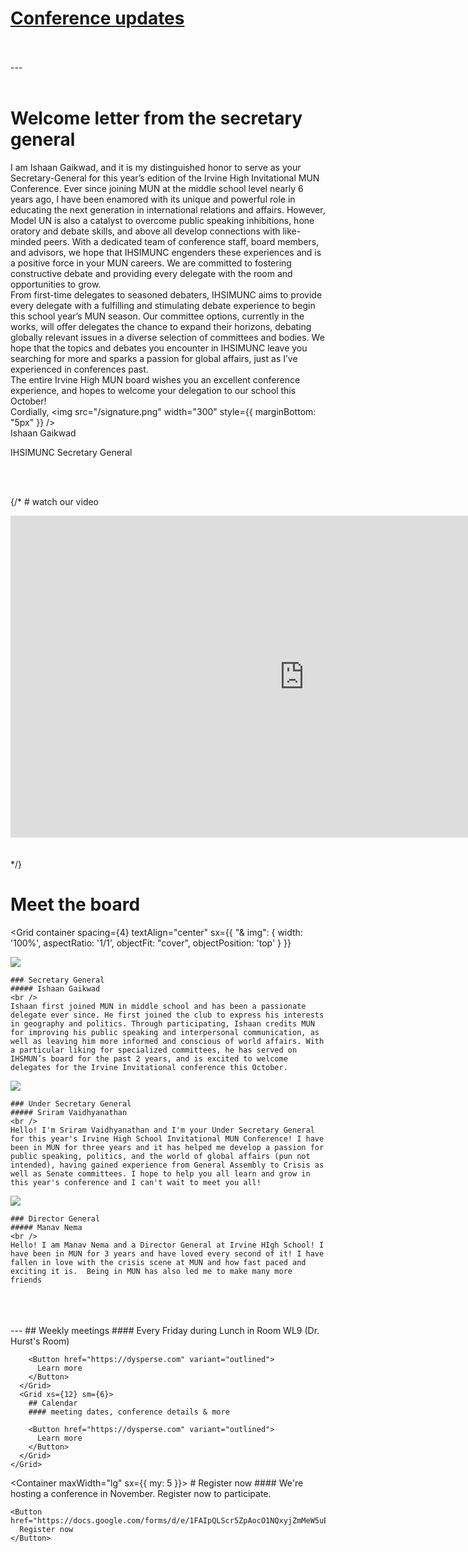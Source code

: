 
<Container>

# [Conference updates](/updates)

<br />
<br />
---
<br />
<br />


# Welcome letter from the secretary general
I am Ishaan Gaikwad, and it is my distinguished honor to serve as your Secretary-General for this year’s edition of the Irvine High Invitational MUN Conference. Ever since joining MUN at the middle school level nearly 6 years ago, I have been enamored with its unique and powerful role in educating the next generation in international relations and affairs. However, Model UN is also a catalyst to overcome public speaking inhibitions, hone oratory and debate skills, and above all develop connections with like-minded peers. With a dedicated team of conference staff, board members, and advisors, we hope that IHSIMUNC engenders these experiences and is a positive force in your MUN careers. We are committed to fostering constructive debate and providing every delegate with the room and opportunities to grow.
<br />
From first-time delegates to seasoned debaters, IHSIMUNC aims to provide every delegate with a fulfilling and stimulating debate experience to begin this school year’s MUN season. Our committee options, currently in the works, will offer delegates the chance to expand their horizons, debating globally relevant issues in a diverse selection of committees and bodies. We hope that the topics and debates you encounter in IHSIMUNC leave you searching for more and sparks a passion for global affairs, just as I’ve experienced in conferences past.
<br />
The entire Irvine High MUN board wishes you an excellent conference experience, and hopes to welcome your delegation to our school this October!
<br />
Cordially,
<img src="/signature.png" width="300" style={{ marginBottom: "5px" }} />
<br />
Ishaan Gaikwad

IHSIMUNC Secretary General

<br />
<br />

{/* # watch our video

<iframe
  width="940"
  height="515"
  src="https://www.youtube.com/embed/WCCjaVjnArI"
  title="What is Model United Nations?"
  frameborder="0"
  allow="accelerometer; autoplay; clipboard-write; encrypted-media; gyroscope; picture-in-picture; web-share"
  referrerpolicy="strict-origin-when-cross-origin"
  allowfullscreen
></iframe>

<br />
<br />
<br /> */}

# Meet the board

<Grid 
  container 
  spacing={4} 
  textAlign="center"
    sx={{
      "& img": { width: '100%', aspectRatio: '1/1', objectFit: "cover", objectPosition: 'top' }
    }}
>
  <Grid xs={12} sm={4}>
    <Image src="/ishaan.jpg" width={400} height={400} />
    
    ### Secretary General 
    ##### Ishaan Gaikwad
    <br />
    Ishaan first joined MUN in middle school and has been a passionate delegate ever since. He first joined the club to express his interests in geography and politics. Through participating, Ishaan credits MUN for improving his public speaking and interpersonal communication, as well as leaving him more informed and conscious of world affairs. With a particular liking for specialized committees, he has served on IHSMUN’s board for the past 2 years, and is excited to welcome delegates for the Irvine Invitational conference this October.
  </Grid>
  <Grid xs={12} sm={4}>
    <Image src="/sriram.png" width={400} height={400} />
    
    ### Under Secretary General
    ##### Sriram Vaidhyanathan
    <br />
    Hello! I'm Sriram Vaidhyanathan and I'm your Under Secretary General for this year's Irvine High School Invitational MUN Conference! I have been in MUN for three years and it has helped me develop a passion for public speaking, politics, and the world of global affairs (pun not intended), having gained experience from General Assembly to Crisis as well as Senate committees. I hope to help you all learn and grow in this year's conference and I can't wait to meet you all!
  </Grid>
  <Grid 
    xs={12}
    sm={4} 
  >
    <Image src="/manav.png" width={400} height={400} />
    
    ### Director General 
    ##### Manav Nema
    <br />
    Hello! I am Manav Nema and a Director General at Irvine HIgh School! I have been in MUN for 3 years and have loved every second of it! I have fallen in love with the crisis scene at MUN and how fast paced and exciting it is.  Being in MUN has also led me to make many more friends
  </Grid>
</Grid>

<br />
<br />
<br />
---

</Container>

<Box className="section primary">
  <Container>
    <Grid container spacing={4}>
      <Grid xs={12} sm={6}>
        ## Weekly meetings
        #### Every Friday during Lunch in Room WL9 (Dr. Hurst's Room)

        <Button href="https://dysperse.com" variant="outlined">
          Learn more
        </Button>
      </Grid>
      <Grid xs={12} sm={6}>
        ## Calendar
        #### meeting dates, conference details & more

        <Button href="https://dysperse.com" variant="outlined">
          Learn more
        </Button>
      </Grid>
    </Grid>
  </Container>
</Box>

<Container maxWidth="lg" sx={{ my: 5 }}>
  <Box className="call-to-action">
    # Register now
    #### We're hosting a conference in November. Register now to participate.

    <Button href="https://docs.google.com/forms/d/e/1FAIpQLScr5ZpAocO1NQxyjZmMeW5uE0sOFbUMlr8thS98xiEs0K37sw/viewform">
      Register now
    </Button>
  </Box>
</Container>